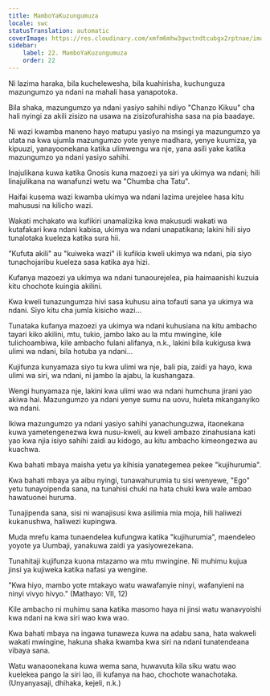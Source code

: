 ```yaml
---
title: MamboYaKuzungumuza
locale: swc
statusTranslation: automatic
coverImage: https://res.cloudinary.com/xmfm6mhw3gwctndtcubgx2rptnae/image/upload/v1740468922/small_cover_tratado_de_psicologia_revolucionaria_a4c0dca4e0.webp
sidebar:
    label: 22. MamboYaKuzungumuza
    order: 22
---
```

Ni lazima haraka, bila kuchelewesha, bila kuahirisha, kuchunguza mazungumzo ya ndani na mahali hasa yanapotoka.

Bila shaka, mazungumzo ya ndani yasiyo sahihi ndiyo "Chanzo Kikuu" cha hali nyingi za akili zisizo na usawa na zisizofurahisha sasa na pia baadaye.

Ni wazi kwamba maneno hayo matupu yasiyo na msingi ya mazungumzo ya utata na kwa ujumla mazungumzo yote yenye madhara, yenye kuumiza, ya kipuuzi, yanayoonekana katika ulimwengu wa nje, yana asili yake katika mazungumzo ya ndani yasiyo sahihi.

Inajulikana kuwa katika Gnosis kuna mazoezi ya siri ya ukimya wa ndani; hili linajulikana na wanafunzi wetu wa "Chumba cha Tatu".

Haifai kusema wazi kwamba ukimya wa ndani lazima urejelee hasa kitu mahususi na kilicho wazi.

Wakati mchakato wa kufikiri unamalizika kwa makusudi wakati wa kutafakari kwa ndani kabisa, ukimya wa ndani unapatikana; lakini hili siyo tunalotaka kueleza katika sura hii.

"Kufuta akili" au "kuiweka wazi" ili kufikia kweli ukimya wa ndani, pia siyo tunachojaribu kueleza sasa katika aya hizi.

Kufanya mazoezi ya ukimya wa ndani tunaourejelea, pia haimaanishi kuzuia kitu chochote kuingia akilini.

Kwa kweli tunazungumza hivi sasa kuhusu aina tofauti sana ya ukimya wa ndani. Siyo kitu cha jumla kisicho wazi...

Tunataka kufanya mazoezi ya ukimya wa ndani kuhusiana na kitu ambacho tayari kiko akilini, mtu, tukio, jambo lako au la mtu mwingine, kile tulichoambiwa, kile ambacho fulani alifanya, n.k., lakini bila kukigusa kwa ulimi wa ndani, bila hotuba ya ndani...

Kujifunza kunyamaza siyo tu kwa ulimi wa nje, bali pia, zaidi ya hayo, kwa ulimi wa siri, wa ndani, ni jambo la ajabu, la kushangaza.

Wengi hunyamaza nje, lakini kwa ulimi wao wa ndani humchuna jirani yao akiwa hai. Mazungumzo ya ndani yenye sumu na uovu, huleta mkanganyiko wa ndani.

Ikiwa mazungumzo ya ndani yasiyo sahihi yanachunguzwa, itaonekana kuwa yametengenezwa kwa nusu-kweli, au kweli ambazo zinahusiana kati yao kwa njia isiyo sahihi zaidi au kidogo, au kitu ambacho kimeongezwa au kuachwa.

Kwa bahati mbaya maisha yetu ya kihisia yanategemea pekee "kujihurumia".

Kwa bahati mbaya ya aibu nyingi, tunawahurumia tu sisi wenyewe, "Ego" yetu tunayoipenda sana, na tunahisi chuki na hata chuki kwa wale ambao hawatuonei huruma.

Tunajipenda sana, sisi ni wanajisusi kwa asilimia mia moja, hili haliwezi kukanushwa, haliwezi kupingwa.

Muda mrefu kama tunaendelea kufungwa katika "kujihurumia", maendeleo yoyote ya Uumbaji, yanakuwa zaidi ya yasiyowezekana.

Tunahitaji kujifunza kuona mtazamo wa mtu mwingine. Ni muhimu kujua jinsi ya kujiweka katika nafasi ya wengine.

"Kwa hiyo, mambo yote mtakayo watu wawafanyie ninyi, wafanyieni na ninyi vivyo hivyo." (Mathayo: VII, 12)

Kile ambacho ni muhimu sana katika masomo haya ni jinsi watu wanavyoishi kwa ndani na kwa siri wao kwa wao.

Kwa bahati mbaya na ingawa tunaweza kuwa na adabu sana, hata wakweli wakati mwingine, hakuna shaka kwamba kwa siri na ndani tunatendeana vibaya sana.

Watu wanaoonekana kuwa wema sana, huwavuta kila siku watu wao kuelekea pango la siri lao, ili kufanya na hao, chochote wanachotaka. (Unyanyasaji, dhihaka, kejeli, n.k.)

